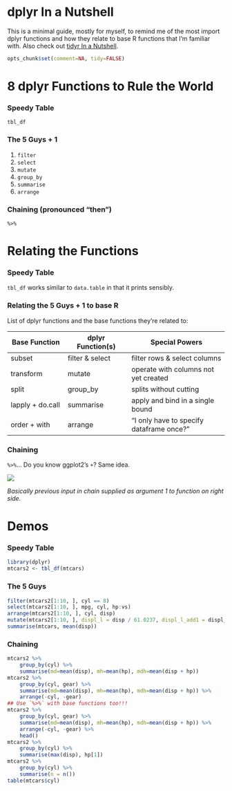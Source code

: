 dplyr In a Nutshell
===

This is a minimal guide, mostly for myself, to remind me of the most import dplyr functions and how they relate to base R functions that I'm familiar with. Also check out [tidyr In a Nutshell](https://github.com/trinker/tidyr_in_a_nutshell).

```r
opts_chunk$set(comment=NA, tidy=FALSE)
```

# 8 dplyr Functions to Rule the World

### Speedy Table

`tbl_df`


### The 5 Guys + 1

1. `filter`
2. `select`
3. `mutate`
4. `group_by`
5. `summarise`
6. `arrange`

### Chaining (pronounced "then")

`%>%`

# Relating the Functions

### Speedy Table 

`tbl_df` works similar to `data.table` in that it prints sensibly.

### Relating the 5 Guys + 1 to base R

List of dplyr functions and the base functions they're related to:

Base Function    | dplyr Function(s) | Special Powers
-----------------|-------------------|-----------------------------
subset           |  filter & select  | filter rows & select columns
transform        |  mutate           | operate with columns not yet created
split            |  group_by         | splits without cutting
lapply + do.call |  summarise        | apply and bind in a single bound
order + with     |  arrange          | "I only have to specify dataframe once?"

### Chaining

`%>%`... Do you know ggplot2's `+`?  Same idea.  

![](chain.png)

*Basically previous input in chain supplied as argument 1 to function on right side.*

# Demos
### Speedy Table
```r
library(dplyr)
mtcars2 <- tbl_df(mtcars)
```

### The 5 Guys
```r
filter(mtcars2[1:10, ], cyl == 8)
select(mtcars2[1:10, ], mpg, cyl, hp:vs)
arrange(mtcars2[1:10, ], cyl, disp)
mutate(mtcars2[1:10, ], displ_l = disp / 61.0237, displ_l_add1 = displ_l + 1)
summarise(mtcars, mean(disp))
```

### Chaining

```r
mtcars2 %>%
    group_by(cyl) %>%
    summarise(md=mean(disp), mh=mean(hp), mdh=mean(disp + hp))
mtcars2 %>%
    group_by(cyl, gear) %>%
    summarise(md=mean(disp), mh=mean(hp), mdh=mean(disp + hp)) %>%
    arrange(-cyl, -gear)
## Use `%>%` with base functions too!!!
mtcars2 %>%
    group_by(cyl, gear) %>%
    summarise(md=mean(disp), mh=mean(hp), mdh=mean(disp + hp)) %>%
    arrange(-cyl, -gear) %>%
	head()
mtcars2 %>%
    group_by(cyl) %>%
    summarise(max(disp), hp[1])
mtcars2 %>%
    group_by(cyl) %>%
    summarise(n = n()) 
table(mtcars$cyl) 
```


